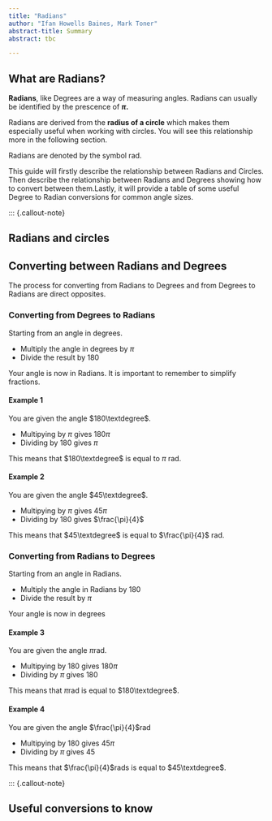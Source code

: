 ---
title: "Radians"
author: "Ifan Howells Baines, Mark Toner"
abstract-title: Summary
abstract: tbc

---


## What are Radians? {-}

**Radians**, like Degrees are a way of measuring angles. Radians can usually be identified by the prescence of **$\pi$.**

Radians are derived from the **radius of a circle** which makes them especially useful when working with circles. You will see this relationship more in the following section.

Radians are denoted by the symbol rad. 

This guide will firstly describe the relationship between Radians and Circles. Then describe the relationship between Radians and Degrees showing how to convert between them.Lastly, it will provide a table of some useful Degree to Radian conversions for common angle sizes.

::: {.callout-note}


## Radians and circles

## Converting between Radians and Degrees

The process for converting from Radians to Degrees and from Degrees to Radians are direct opposites.

### Converting from Degrees to Radians

Starting from an angle in degrees.

- Multiply the angle in degrees by $\pi$
- Divide the result by 180

Your angle is now in Radians. It is important to remember to simplify fractions.

#### Example 1

You are given the angle $180\textdegree$.

- Multipying by $\pi$ gives $180\pi$
- Dividing by 180 gives $\pi$

This means that $180\textdegree$ is equal to $\pi$ rad.

#### Example 2

You are given the angle $45\textdegree$.

- Multipying by $\pi$ gives $45\pi$
- Dividing by 180 gives $\frac{\pi}{4}$

This means that $45\textdegree$ is equal to $\frac{\pi}{4}$ rad.

### Converting from Radians to Degrees

Starting from an angle in Radians.

- Multiply the angle in Radians by 180
- Divide the result by $\pi$

Your angle is now in degrees

#### Example 3

You are given the angle $\pi$rad.

- Multipying by 180 gives $180\pi$
- Dividing by $\pi$ gives 180

This means that $\pi$rad is equal to $180\textdegree$.

#### Example 4

You are given the angle $\frac{\pi}{4}$rad

- Multipying by 180 gives $45\pi$
- Dividing by $\pi$ gives 45

This means that $\frac{\pi}{4}$rads is equal to  $45\textdegree$.


::: {.callout-note}

## Useful conversions to know


